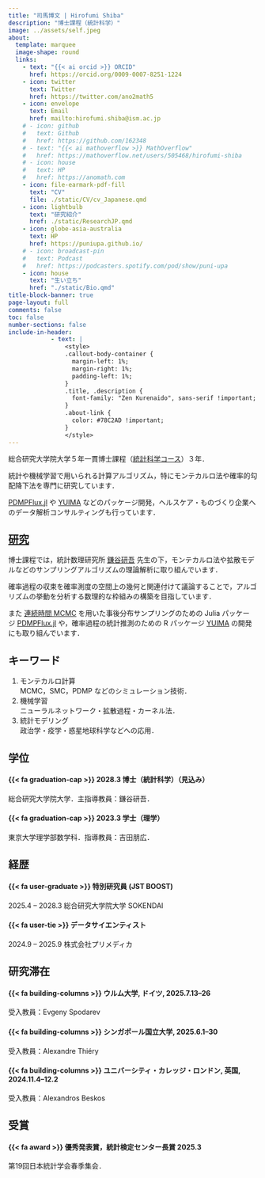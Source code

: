 ```yaml
---
title: "司馬博文 | Hirofumi Shiba"
description: "博士課程（統計科学）"
image: ../assets/self.jpeg
about:
  template: marquee
  image-shape: round
  links:
    - text: "{{< ai orcid >}} ORCID"
      href: https://orcid.org/0009-0007-8251-1224
    - icon: twitter
      text: Twitter
      href: https://twitter.com/ano2math5
    - icon: envelope
      text: Email
      href: mailto:hirofumi.shiba@ism.ac.jp
    # - icon: github
    #   text: Github
    #   href: https://github.com/162348
    # - text: "{{< ai mathoverflow >}} MathOverflow"
    #   href: https://mathoverflow.net/users/505468/hirofumi-shiba
    # - icon: house
    #   text: HP
    #   href: https://anomath.com
    - icon: file-earmark-pdf-fill
      text: "CV"
      file: ./static/CV/cv_Japanese.qmd
    - icon: lightbulb
      text: "研究紹介"
      href: ./static/ResearchJP.qmd
    - icon: globe-asia-australia
      text: HP
      href: https://puniupa.github.io/
    # - icon: broadcast-pin
    #   text: Podcast
    #   href: https://podcasters.spotify.com/pod/show/puni-upa
    - icon: house
      text: "生い立ち"
      href: "./static/Bio.qmd"
title-block-banner: true
page-layout: full
comments: false
toc: false
number-sections: false
include-in-header: 
            - text: |
                <style>
                .callout-body-container {
                  margin-left: 1%;
                  margin-right: 1%;
                  padding-left: 1%;
                }
                .title, .description {
                  font-family: "Zen Kurenaido", sans-serif !important;
                }
                .about-link {
                  color: #78C2AD !important;
                }
                </style>
---
```


::: {.column-page}

総合研究大学院大学５年一貫博士課程（[統計科学コース](https://www.ism.ac.jp/senkou/)）３年．

統計や機械学習で用いられる計算アルゴリズム，特にモンテカルロ法や確率的勾配降下法を専門に研究しています．

[PDMPFlux.jl](https://github.com/162348/PDMPFlux.jl) や [YUIMA](https://github.com/yuimaproject/yuima) などのパッケージ開発，ヘルスケア・ものづくり企業へのデータ解析コンサルティングも行っています．

::: {layout="[70,30]"}

::: {#first-column}

## [研究](ResearchJP.qmd)

博士課程では，統計数理研究所 [鎌谷研吾](https://sites.google.com/view/kengokamatani/home) 先生の下，モンテカルロ法や拡散モデルなどのサンプリングアルゴリズムの理論解析に取り組んでいます．

確率過程の収束を確率測度の空間上の幾何と関連付けて議論することで，アルゴリズムの挙動を分析する数理的な枠組みの構築を目指しています．

また [連続時間 MCMC](https://162348.github.io/static/ResearchJP.html) を用いた事後分布サンプリングのための Julia パッケージ [PDMPFlux.jl](https://github.com/162348/PDMPFlux.jl) や，確率過程の統計推測のための R パッケージ [YUIMA](https://r-forge.r-project.org/projects/yuima/) の開発にも取り組んでいます．

:::

::: {#second-column}

## キーワード

1. モンテカルロ計算<br>
  MCMC，SMC，PDMP などのシミュレーション技術．
2. 機械学習<br>
  ニューラルネットワーク・拡散過程・カーネル法．
3. 統計モデリング<br>
  政治学・疫学・惑星地球科学などへの応用．

:::

:::

::: {layout="[50,50]"}

::: {#first-column}

## 学位

#### [{{< fa graduation-cap >}}]{.color-minty} 2028.3 博士（統計科学）（見込み）
総合研究大学院大学．主指導教員：鎌谷研吾．

#### [{{< fa graduation-cap >}}]{.color-minty} 2023.3 学士（理学）
東京大学理学部数学科．指導教員：吉田朋広．

:::

::: {#second-column}

## 経歴

#### [{{< fa user-graduate >}}]{.color-minty} 特別研究員 (JST BOOST)
2025.4 -- 2028.3 総合研究大学院大学 SOKENDAI

#### [{{< fa user-tie >}}]{.color-minty} データサイエンティスト
2024.9 -- 2025.9 株式会社プリメディカ

<!-- 

#### [{{< fa user-graduate >}}]{.color-minty} リサーチ・アシスタント
2023.7 -- 2025.3．情報システム研究機構

#### [{{< fa university >}}]{.color-minty} 交流研究生
2023.4 -- 現在．東京大学先端科学技術研究センター

#### [{{< fa university >}}]{.color-minty} データ・サイエンティスト
2022.8 -- 2024.1．IMIS 研究所．

#### [{{< fa university >}}]{.color-minty} リサーチ・アシスタント
2021.2 -- 2023.3．東京大学先端科学技術研究センター，玉井克哉研究室．
-->

:::

:::

::: {layout="[50,50]"}

::: {#first-column}

## 研究滞在

#### [{{< fa building-columns >}}]{.color-minty} ウルム大学, ドイツ, 2025.7.13--26

受入教員：Evgeny Spodarev

#### [{{< fa building-columns >}}]{.color-minty} シンガポール国立大学, 2025.6.1--30

受入教員：Alexandre Thiéry

#### [{{< fa building-columns >}}]{.color-minty} ユニバーシティ・カレッジ・ロンドン, 英国, 2024.11.4--12.2

受入教員：Alexandros Beskos

:::

::: {#second-column}

## 受賞

#### [{{< fa award >}}]{.color-minty} **優秀発表賞**，**統計検定センター長賞** 2025.3

第19回日本統計学会春季集会．

:::

:::

:::


<!-- 
#### 言語

* 日本語（母語）
* 中国語（母語相当）
* 英語（TOEFL iBT 100）
* 韓国語（初歩）
-->
